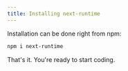 ```yaml
---
title: Installing next-runtime
---
```


Installation can be done right from npm:

```bash
npm i next-runtime
```

That's it. You're ready to start coding.
